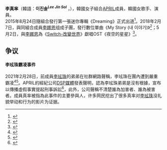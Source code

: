{{About|[[APRIL_(女子團體)|APRIL]]的成员真率|[[本月少女|本月少女]]成员真率|真率 (本月少女)}}
{{藝人
|姓名 = 真率
|類型 = 女歌手
|圖片 =
|圖片尺寸 = 
|圖片簡介 = 
|本名 = 李真率 
|外文名 = 이진솔
|外文 = ko
|羅馬拼音 = Lee Jin Sol
|暱稱 = Jinsol 
|國籍 = {{KOR}}
|出生日期 = {{birth date and age|2001|12|4}}
|出生地點 = {{KOR}}[[慶尚北道|慶尚北道]][[安東市|安東市]]
|職業 = [[歌手|歌手]]、[[演員|演員]]
|語言 = [[韓語|韓語]]、[[日語|日語]]
|音樂類型 = 
|演奏樂器 = 
|教育程度 =  
|母校 = [[首爾公演藝術高等學校|首爾公演藝術高等學校]]演技藝術科(2020年畢業） 
|出道日期 = {{start date and age|2015|08|24}}
|活躍年代 = 2015年－2022年
|經紀公司 = [[DSP媒體|DSP媒體]]
|網站 = http://www.dspmedia.co.kr
|相關團體 = [[APRIL_(女子團體)|APRIL]]
}}

'''李真率'''（韓語：'''이진솔<sup>''Lee Jin Sol''</sup>''' ，{{bd|2001年|12月4日}}），韓國女子組合[[APRIL_(女子團體)|APRIL]]成員，韓國女歌手、演員。<br>
2015年8月24日隨組合發行第一張迷你專輯《Dreaming》正式出道<ref>{{cite web|url=http://www.koreastardaily.com/tc/news/66309|title=Rainbow師妹團APRIL本月24日重磅出道|work=koreastardaily.com|date=2015-08-06|accessdate=2017-09-25|language=zh|archive-date=2017-09-25|archive-url=https://web.archive.org/web/20170925041135/http://www.koreastardaily.com/tc/news/66309|dead-url=no}}</ref>。2018年2月7日，與同組合成員[[李娜恩|李娜恩]]组成子團，發行數位單曲《My Story (내 이야기)》<ref>{{Citation|last=APRIL|title=[MV]APRIL(에이프릴)이나은,이진솔 - "내 이야기"|date=2018-02-07|url=https://www.youtube.com/watch?v=KPioF-J8xTU|accessdate=2019-10-10|archive-date=2020-06-09|archive-url=https://web.archive.org/web/20200609175647/https://www.youtube.com/watch?v=KPioF-J8xTU|dead-url=no}}</ref>；5月2日，與[[李娜恩|李娜恩]]為《[[Switch-改變世界|Switch-改變世界]]》獻唱OST《夜空的星星》<ref>{{Citation|last=vlending|title=[MV]APRIL(에이프릴)이나은,이진솔 - "밤 하늘 별" (스위치 OST Part.5)|date=2018-05-02|url=https://www.youtube.com/watch?v=4CyfTOvEpU0|accessdate=2019-10-10|archive-date=2021-02-21|archive-url=https://web.archive.org/web/20210221111345/https://www.youtube.com/watch?v=4CyfTOvEpU0|dead-url=no}}</ref>。

==争议==
==== 李玹珠霸凌事件 ====
2021年2月28日，前成員[[李玹珠|李玹珠]]的弟弟在社群網路聲稱，李玹珠在團內遭到嚴重霸凌<ref>{{Cite web|title="이현주 에이프릴 탈퇴 전 왕따…극단선택 시도" 동생의 폭로|url=https://news.joins.com/article/24001895|accessdate=2021年3月6日|work=[[中央日報_(韓國)|中央日報]]|language=ko|date=2021年2月28日|archive-date=2021年2月28日|archive-url=https://web.archive.org/web/20210228221815/https://news.joins.com/article/24001895|dead-url=no}}</ref><ref>{{Cite web|title=DSP 측 ”에이프릴 전 멤버 이현주 왕따설 확인 중”|url=http://isplus.live.joins.com/news/article/article.asp?total_id=24001835|accessdate=2021年3月6日|work=[[中央日報_(韓國)|中央日報]]|language=ko|date=2021年2月28日|archive-date=2021年2月28日|archive-url=https://web.archive.org/web/20210228103518/http://isplus.live.joins.com/news/article/article.asp?total_id=24001835|dead-url=no}}</ref>。APRIL的經紀公司[[DSP媒體|DSP媒體]]發表聲明，認為李玹珠弟弟是沒有根據，宣布以傳播虛假事實提起刑事訴訟<ref>{{Cite web|title=에이프릴, 이현주 왕따논란→4차 입장→집안싸움ing [종합]|url=http://enews.imbc.com/News/RetrieveNewsInfo/307780|accessdate=2021年3月6日|work=[[文化廣播公司|iMBC]]|language=ko|date=2021年3月3日}}</ref>，此外，公司聲稱不清楚誰為加害者、誰為被害者。成員真率被指為此事件的主要參與人，许多网民挖出了很多真率对[[李玹珠|李玹珠]]没礼貌举动和行为的影片为证据。